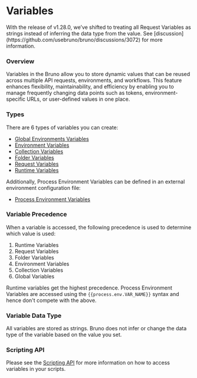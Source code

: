 
# Variables

<Callout type="warning" emoji="">
  With the release of v1.28.0, we’ve shifted to treating all Request Variables
  as strings instead of inferring the data type from the value. See
  [discussion](https://github.com/usebruno/bruno/discussions/3072) for more
  information.
</Callout>

### Overview

Variables in the Bruno allow you to store dynamic values that can be reused across multiple API requests, environments, and workflows. This feature enhances flexibility, maintainability, and efficiency by enabling you to manage frequently changing data points such as tokens, environment-specific URLs, or user-defined values in one place.

### Types

There are 6 types of variables you can create:

- [Global Environments Variables](./global-environment-variables.mdx)
- [Environment Variables](./environment-variables.mdx)
- [Collection Variables](./collection-variables.mdx)
- [Folder Variables](./folder-variables.mdx)
- [Request Variables](./request-variables.mdx)
- [Runtime Variables](./runtime-variables.mdx)

Additionally, Process Environment Variables can be defined in an external environment configuration file:

- [Process Environment Variables](./process-env.mdx)

### Variable Precedence

When a variable is accessed, the following precedence is used to determine which value is used:

1. Runtime Variables
2. Request Variables
3. Folder Variables
4. Environment Variables
5. Collection Variables
6. Global Variables

Runtime variables get the highest precedence. Process Environment Variables are accessed using the `{{process.env.VAR_NAME}}` syntax and hence don't compete with the above.

### Variable Data Type

All variables are stored as strings. Bruno does not infer or change the data type of the variable based on the value you set.

### Scripting API

Please see the [Scripting API](/scripting/javascript-reference#collection-variables) for more information on how to access variables in your scripts.
